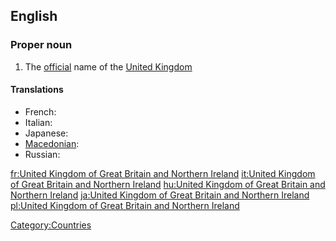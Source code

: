 ==English==
{{wikipedia}}

===Proper noun===
{{en-proper noun|current=[[United]] [[Kingdom]] [[of]] [[Great Britain]] and [[Northern]] [[Ireland]]}}

# The [[official]] name of the [[United Kingdom]]

====Translations====
* French: {{t|fr|Royaume-Uni de Grande-Bretagne et d’Irlande du Nord|m}}
* Italian: {{t+|it|Regno Unito di Gran Bretagna e Irlanda del Nord|m}}
* Japanese: {{t-|ja|グレートブリテンおよび北アイルランド連合王国|tr=Gurēto Buriten oyobi Kita-Airurando rengōōkoku|sc=Jpan}}
* [[Macedonian]]: {{t|mk|Обединето Кралство на Велика Британија и Северна Ирска|n|tr=Obedíneto Králstvo na Vélika Británija i Séverna ĺrska|sc=Cyrl}}
* Russian: {{t-|ru|Соединённое Королевство Великобритании и Северной Ирландии|sc=Cyrl}}


[[Category:Countries]]

[[fr:United Kingdom of Great Britain and Northern Ireland]]
[[it:United Kingdom of Great Britain and Northern Ireland]]
[[hu:United Kingdom of Great Britain and Northern Ireland]]
[[ja:United Kingdom of Great Britain and Northern Ireland]]
[[pl:United Kingdom of Great Britain and Northern Ireland]]